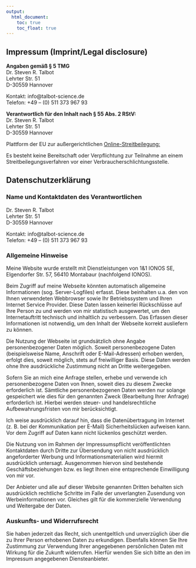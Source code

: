 ```yaml
---
output:
  html_document: 
    toc: true
    toc_float: true
---
```

  
## Impressum (Imprint/Legal disclosure)

**Angaben gemäß § 5 TMG **   
Dr. Steven R. Talbot  
Lehrter Str. 51  
D-30559 Hannover  
 
Kontakt: info@talbot-science.de  
Telefon: +49 – (0) 511 373 967 93  

**Verantwortlich für den Inhalt nach § 55 Abs. 2 RStV:**  
Dr. Steven R. Talbot  
Lehrter Str. 51  
D-30559 Hannover  

Plattform der EU zur außergerichtlichen [Online-Streitbeilegung:](http://ec.europa.eu/consumers/odr)

Es besteht keine Bereitschaft oder Verpflichtung zur Teilnahme an einem Streitbeilegungsverfahren vor einer Verbraucherschlichtungsstelle.

## Datenschutzerklärung

### Name und Kontaktdaten des Verantwortlichen  
Dr. Steven R. Talbot  
Lehrter Str. 51  
D-30559 Hannover  
 
Kontakt: info@talbot-science.de  
Telefon: +49 – (0) 511 373 967 93  

### Allgemeine Hinweise
Meine Website wurde erstellt mit Dienstleistungen von 1&1 IONOS SE, Elgendorfer Str. 57, 56410 Montabaur (nachfolgend IONOS).

Beim Zugriff auf meine Webseite könnten automatisch allgemeine Informationen (sog. Server-Logfiles) erfasst. Diese beinhalten u.a. den von Ihnen verwendeten Webbrowser sowie Ihr Betriebssystem und Ihren Internet Service Provider. Diese Daten lassen keinerlei Rückschlüsse auf Ihre Person zu und werden von mir statistisch ausgewertet, um den Internetauftritt technisch und inhaltlich zu verbessern. Das Erfassen dieser Informationen ist notwendig, um den Inhalt der Webseite korrekt ausliefern zu können.  

Die Nutzung der Webseite ist grundsätzlich ohne Angabe personenbezogener Daten möglich. Soweit personenbezogene Daten (beispielsweise Name, Anschrift oder E-Mail-Adressen) erhoben werden, erfolgt dies, soweit möglich, stets auf freiwilliger Basis. Diese Daten werden ohne Ihre ausdrückliche Zustimmung nicht an Dritte weitergegeben.

Sofern Sie an mich eine Anfrage stellen, erhebe und verwende ich personenbezogene Daten von Ihnen, soweit dies zu diesem Zwecke erforderlich ist. Sämtliche personenbezogenen Daten werden nur solange gespeichert wie dies für den genannten Zweck (Bearbeitung Ihrer Anfrage) erforderlich ist. Hierbei werden steuer- und handelsrechtliche Aufbewahrungsfristen von mir berücksichtigt.

Ich weise ausdrücklich darauf hin, dass die Datenübertragung im Internet (z. B. bei der Kommunikation per E-Mail) Sicherheitslücken aufweisen kann. Vor dem Zugriff auf Daten kann nicht lückenlos geschützt werden.

Die Nutzung von im Rahmen der Impressumspflicht veröffentlichten Kontaktdaten durch Dritte zur Übersendung von nicht ausdrücklich angeforderter Werbung und Informationsmaterialien wird hiermit ausdrücklich untersagt. Ausgenommen hiervon sind bestehende Geschäftsbeziehungen bzw. es liegt Ihnen eine entsprechende Einwilligung von mir vor.

Der Anbieter und alle auf dieser Website genannten Dritten behalten sich ausdrücklich rechtliche Schritte im Falle der unverlangten Zusendung von Werbeinformationen vor. Gleiches gilt für die kommerzielle Verwendung und Weitergabe der Daten.

### Auskunfts- und Widerrufsrecht
Sie haben jederzeit das Recht, sich unentgeltlich und unverzüglich über die zu Ihrer Person erhobenen Daten zu erkundigen. Ebenfalls können Sie Ihre Zustimmung zur Verwendung Ihrer angegebenen persönlichen Daten mit Wirkung für die Zukunft widerrufen. Hierfür wenden Sie sich bitte an den im Impressum angegebenen Diensteanbieter.


